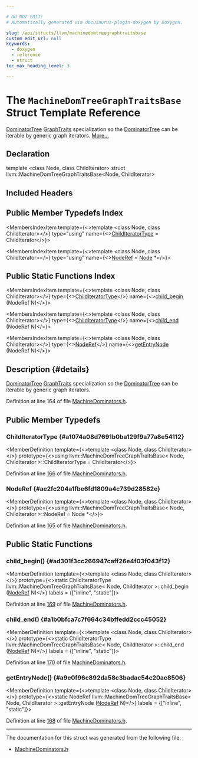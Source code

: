 ```yaml
---

# DO NOT EDIT!
# Automatically generated via docusaurus-plugin-doxygen by Doxygen.

slug: /api/structs/llvm/machinedomtreegraphtraitsbase
custom_edit_url: null
keywords:
  - doxygen
  - reference
  - struct
toc_max_heading_level: 3

---
```





# The `MachineDomTreeGraphTraitsBase` Struct Template Reference

<DoxygenPage pluginConfig={pluginConfig}>

<a href="/docs/api/classes/llvm/dominatortree">DominatorTree</a> <a href="/docs/api/structs/llvm/graphtraits">GraphTraits</a> specialization so the <a href="/docs/api/classes/llvm/dominatortree">DominatorTree</a> can be iterable by generic graph iterators. <a href="#details">More...</a>

## Declaration

<CodeBlock>template &lt;class Node, class ChildIterator&gt;
struct llvm::MachineDomTreeGraphTraitsBase&lt;Node, ChildIterator&gt;</CodeBlock>

## Included Headers

<IncludesList>
<IncludesListItem
  filePath="llvm/CodeGen/MachineDominators.h"
  permalink="/docs/api/files/include/include/llvm/include/llvm/codegen/machinedominators-h"
  isLocal="true" />
</IncludesList>

## Public Member Typedefs Index

<MembersIndex>

<MembersIndexItem
  template={<>template &lt;class Node, class ChildIterator&gt;</>}
  type="using"
  name={<><a href="#a1074a08d7691b0ba129f9a77a8e54112">ChildIteratorType</a> = ChildIterator</>}>
</MembersIndexItem>

<MembersIndexItem
  template={<>template &lt;class Node, class ChildIterator&gt;</>}
  type="using"
  name={<><a href="#ae2fc204a1fbe6fd1809a4c739d28582e">NodeRef</a> = <a href="/docs/api/classes/node">Node</a> &#42;</>}>
</MembersIndexItem>

</MembersIndex>

## Public Static Functions Index

<MembersIndex>

<MembersIndexItem
  template={<>template &lt;class Node, class ChildIterator&gt;</>}
  type={<><a href="#a1074a08d7691b0ba129f9a77a8e54112">ChildIteratorType</a></>}
  name={<><a href="#ad301f3cc266947caff26e4f03f043f12">child&#95;begin</a> (NodeRef N)</>}>
</MembersIndexItem>

<MembersIndexItem
  template={<>template &lt;class Node, class ChildIterator&gt;</>}
  type={<><a href="#a1074a08d7691b0ba129f9a77a8e54112">ChildIteratorType</a></>}
  name={<><a href="#a1b0bfca7c7f664c34bffedd2ccc45052">child&#95;end</a> (NodeRef N)</>}>
</MembersIndexItem>

<MembersIndexItem
  template={<>template &lt;class Node, class ChildIterator&gt;</>}
  type={<><a href="#ae2fc204a1fbe6fd1809a4c739d28582e">NodeRef</a></>}
  name={<><a href="#a9e0f96c892da58c3badac54c20ac8506">getEntryNode</a> (NodeRef N)</>}>
</MembersIndexItem>

</MembersIndex>

## Description {#details}

<a href="/docs/api/classes/llvm/dominatortree">DominatorTree</a> <a href="/docs/api/structs/llvm/graphtraits">GraphTraits</a> specialization so the <a href="/docs/api/classes/llvm/dominatortree">DominatorTree</a> can be iterable by generic graph iterators.

Definition at line 164 of file <a href="/docs/api/files/include/include/llvm/include/llvm/codegen/machinedominators-h">MachineDominators.h</a>.

<SectionDefinition>

## Public Member Typedefs

### ChildIteratorType {#a1074a08d7691b0ba129f9a77a8e54112}

<MemberDefinition
  template={<>template &lt;class Node, class ChildIterator&gt;</>}
  prototype={<>using llvm::MachineDomTreeGraphTraitsBase&lt; Node, ChildIterator &gt;::ChildIteratorType =  ChildIterator</>}>

Definition at line <a href="/docs/api/files/include/include/llvm/include/llvm/codegen/machinedominators-h/#l00166">166</a> of file <a href="/docs/api/files/include/include/llvm/include/llvm/codegen/machinedominators-h">MachineDominators.h</a>.
</MemberDefinition>

### NodeRef {#ae2fc204a1fbe6fd1809a4c739d28582e}

<MemberDefinition
  template={<>template &lt;class Node, class ChildIterator&gt;</>}
  prototype={<>using llvm::MachineDomTreeGraphTraitsBase&lt; Node, ChildIterator &gt;::NodeRef =  Node &#42;</>}>

Definition at line <a href="/docs/api/files/include/include/llvm/include/llvm/codegen/machinedominators-h/#l00165">165</a> of file <a href="/docs/api/files/include/include/llvm/include/llvm/codegen/machinedominators-h">MachineDominators.h</a>.
</MemberDefinition>

</SectionDefinition>

<SectionDefinition>

## Public Static Functions

### child&#95;begin() {#ad301f3cc266947caff26e4f03f043f12}

<MemberDefinition
  template={<>template &lt;class Node, class ChildIterator&gt;</>}
  prototype={<>static ChildIteratorType llvm::MachineDomTreeGraphTraitsBase&lt; Node, ChildIterator &gt;::child&#95;begin (<a href="#ae2fc204a1fbe6fd1809a4c739d28582e">NodeRef</a> N)</>}
  labels = {["inline", "static"]}>

Definition at line <a href="/docs/api/files/include/include/llvm/include/llvm/codegen/machinedominators-h/#l00169">169</a> of file <a href="/docs/api/files/include/include/llvm/include/llvm/codegen/machinedominators-h">MachineDominators.h</a>.
</MemberDefinition>

### child&#95;end() {#a1b0bfca7c7f664c34bffedd2ccc45052}

<MemberDefinition
  template={<>template &lt;class Node, class ChildIterator&gt;</>}
  prototype={<>static ChildIteratorType llvm::MachineDomTreeGraphTraitsBase&lt; Node, ChildIterator &gt;::child&#95;end (<a href="#ae2fc204a1fbe6fd1809a4c739d28582e">NodeRef</a> N)</>}
  labels = {["inline", "static"]}>

Definition at line <a href="/docs/api/files/include/include/llvm/include/llvm/codegen/machinedominators-h/#l00170">170</a> of file <a href="/docs/api/files/include/include/llvm/include/llvm/codegen/machinedominators-h">MachineDominators.h</a>.
</MemberDefinition>

### getEntryNode() {#a9e0f96c892da58c3badac54c20ac8506}

<MemberDefinition
  template={<>template &lt;class Node, class ChildIterator&gt;</>}
  prototype={<>static NodeRef llvm::MachineDomTreeGraphTraitsBase&lt; Node, ChildIterator &gt;::getEntryNode (<a href="#ae2fc204a1fbe6fd1809a4c739d28582e">NodeRef</a> N)</>}
  labels = {["inline", "static"]}>

Definition at line <a href="/docs/api/files/include/include/llvm/include/llvm/codegen/machinedominators-h/#l00168">168</a> of file <a href="/docs/api/files/include/include/llvm/include/llvm/codegen/machinedominators-h">MachineDominators.h</a>.
</MemberDefinition>

</SectionDefinition>

<hr/>

The documentation for this struct was generated from the following file:

<ul>
<li><a href="/docs/api/files/include/include/llvm/include/llvm/codegen/machinedominators-h">MachineDominators.h</a></li>
</ul>

</DoxygenPage>
